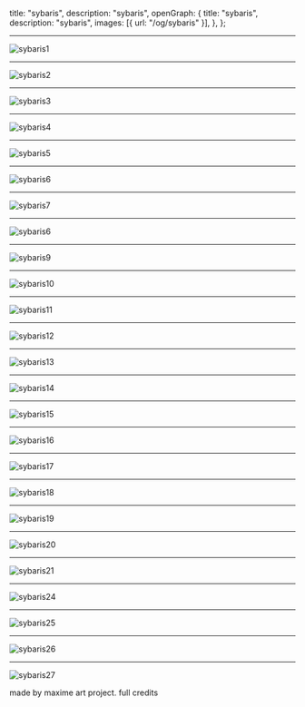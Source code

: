   title: "sybaris",
  description: "sybaris",
  openGraph: {
    title: "sybaris",
    description: "sybaris",
    images: [{ url: "/og/sybaris" }],
  },
};


---

<Image
  src="/images/sybaris/sybaris-1.jpg"
  alt="sybaris1"
  width={1000}
  height={1000}
/>

---

<Image
  src="/images/sybaris/sybaris-2.jpg"
  alt="sybaris2"
  width={1000}
  height={1000}
/>

---

<Image
  src="/images/sybaris/sybaris-3.jpg"
  alt="sybaris3"
  width={1000}
  height={1000}
/>

---

<Image
  src="/images/sybaris/sybaris-4.jpg"
  alt="sybaris4"
  width={1000}
  height={1000}
/>

---

<Image
  src="/images/sybaris/sybaris-5.jpg"
  alt="sybaris5"
  width={1000}
  height={1000}
/>

---

<Image
  src="/images/sybaris/sybaris-6.jpg"
  alt="sybaris6"
  width={1000}
  height={1000}
/>

---

<Image
  src="/images/sybaris/sybaris-7.jpg"
  alt="sybaris7"
  width={1000}
  height={1000}
/>

---

<Image
  src="/images/sybaris/sybaris-8.jpg"
  alt="sybaris6"
  width={1000}
  height={1000}
/>

---

<Image
  src="/images/sybaris/sybaris-9.jpg"
  alt="sybaris9"
  width={1000}
  height={1000}
/>

---

<Image
  src="/images/sybaris/sybaris-10.jpg"
  alt="sybaris10"
  width={1000}
  height={1000}
/>

---

<Image
  src="/images/sybaris/sybaris-11.jpg"
  alt="sybaris11"
  width={1000}
  height={1000}
/>

---

<Image
  src="/images/sybaris/sybaris-12.jpg"
  alt="sybaris12"
  width={1000}
  height={1000}
/>

---

<Image
  src="/images/sybaris/sybaris-13.jpg"
  alt="sybaris13"
  width={1000}
  height={1000}
/>

---

<Image
  src="/images/sybaris/sybaris-14.jpg"
  alt="sybaris14"
  width={1000}
  height={1000}
/>

---

<Image
  src="/images/sybaris/sybaris-15.jpg"
  alt="sybaris15"
  width={1000}
  height={1000}
/>

---

<Image
  src="/images/sybaris/sybaris-16.jpg"
  alt="sybaris16"
  width={1000}
  height={1000}
/>

---

<Image
  src="/images/sybaris/sybaris-17.jpg"
  alt="sybaris17"
  width={1000}
  height={1000}
/>

---

<Image
  src="/images/sybaris/sybaris-18.jpg"
  alt="sybaris18"
  width={1000}
  height={1000}
/>

---

<Image
  src="/images/sybaris/sybaris-19.jpg"
  alt="sybaris19"
  width={1000}
  height={1000}
/>

---

<Image
  src="/images/sybaris/sybaris-20.jpg"
  alt="sybaris20"
  width={1000}
  height={1000}
/>

---

<Image
  src="/images/sybaris/sybaris-21.jpg"
  alt="sybaris21"
  width={1000}
  height={1000}
/>

---

<Image
  src="/images/sybaris/sybaris-24.jpg"
  alt="sybaris24"
  width={1000}
  height={1000}
/>

---

<Image
  src="/images/sybaris/sybaris-25.jpg"
  alt="sybaris25"
  width={1000}
  height={1000}
/>

---

<Image
  src="/images/sybaris/sybaris-26.jpg"
  alt="sybaris26"
  width={1000}
  height={1000}
/>

---

<Image
  src="/images/sybaris/sybaris-27.jpg"
  alt="sybaris27"
  width={1000}
  height={1000}
/>

<FootNotes>
  <FootNote id="1">made by maxime art project. full credits</FootNote>
</FootNotes>
